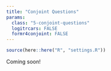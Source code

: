 ```yaml
---
title: "Conjoint Questions"
params:
  class: "5-conjoint-questions"
  logitrcars: FALSE
  formr4conjoint: FALSE
---
```


```r
source(here::here("R", "settings.R"))
```

Coming soon!
